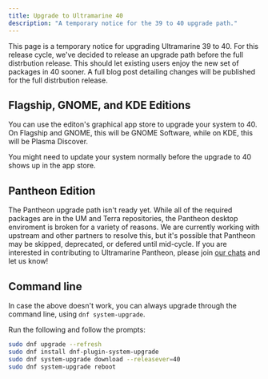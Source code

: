 ```yaml
---
title: Upgrade to Ultramarine 40
description: "A temporary notice for the 39 to 40 upgrade path."
---
```


This page is a temporary notice for upgrading Ultramarine 39 to 40.
For this release cycle, we've decided to release an upgrade path before the full distrbution release.
This should let existing users enjoy the new set of packages in 40 sooner.
A full blog post detailing changes will be published for the full distrbution release.

## Flagship, GNOME, and KDE Editions

You can use the editon's graphical app store to upgrade your system to 40.
On Flagship and GNOME, this will be GNOME Software, while on KDE, this will be Plasma Discover.

You might need to update your system normally before the upgrade to 40 shows up in the app store.

## Pantheon Edition

The Pantheon upgrade path isn't ready yet.
While all of the required packages are in the UM and Terra repositories, the Pantheon desktop enviroment is broken for a variety of reasons.
We are currently working with upstream and other partners to resolve this, but it's possible that Pantheon may be skipped, deprecated, or defered until mid-cycle.
If you are interested in contributing to Ultramarine Pantheon, please join [our chats](en/community/community) and let us know!

## Command line

In case the above doesn't work, you can always upgrade through the command line, using `dnf system-upgrade`.

Run the following and follow the prompts:

```sh
sudo dnf upgrade --refresh
sudo dnf install dnf-plugin-system-upgrade
sudo dnf system-upgrade download --releasever=40
sudo dnf system-upgrade reboot
```
